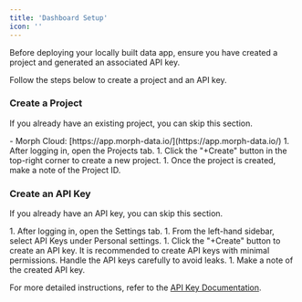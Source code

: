 ```yaml
---
title: 'Dashboard Setup'
icon: ''
---
```


Before deploying your locally built data app, ensure you have created a project and generated an associated API key.

Follow the steps below to create a project and an API key.

### Create a Project

<Note>If you already have an existing project, you can skip this section.</Note>

<Steps>
    <Step title="Log in to the Morph Cloud interface">
        - Morph Cloud: [https://app.morph-data.io/](https://app.morph-data.io/)
    </Step>
    <Step title="Create a new project from the Projects tab">
        1. After logging in, open the Projects tab.
        1. Click the "+Create" button in the top-right corner to create a new project.
        1. Once the project is created, make a note of the Project ID.
    </Step>
</Steps>

### Create an API Key

<Note>If you already have an API key, you can skip this section.</Note>

<Steps>
    <Step title="Create an API key from the Settings tab">
        1. After logging in, open the Settings tab.
        1. From the left-hand sidebar, select API Keys under Personal settings.
        1. Click the "+Create" button to create an API key.
            <Warning>
                It is recommended to create API keys with minimal permissions. Handle the API keys carefully to avoid leaks.
            </Warning>
        1. Make a note of the created API key.
    </Step>
</Steps>

For more detailed instructions, refer to the [API Key Documentation](../advanced/api_key).